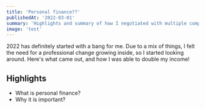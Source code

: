 ```yaml
---
title: 'Personal finance??'
publishedAt: '2022-03-01'
summary: 'Highlights and summary of how I negotiated with multiple companies at once.'
image: 'test'
---
```


2022 has definitely started with a bang for me.
Due to a mix of things, I felt the need for a professional change growing inside, so I started looking around.
Here's what came out, and how I was able to double my income!

## Highlights

- What is personal finance?
- Why it is important?
